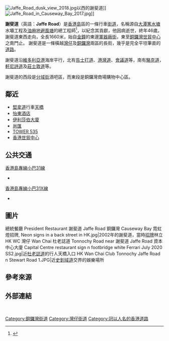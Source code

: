 {{Infobox Hong Kong Road
| 中文街道名稱 = 謝斐道
| 英文街道名稱 = Jaffe Road
| 圖片 = Jaffe Road 201701.jpg
| 圖片寬度 = 290px
| 圖片說明  = [[柯布連道|柯布連道]]以東的謝斐道<br>（2017年1月，右方一及二樓的[[加州健身|加州健身]]已結業）
| 路段總長度 = 1.66
| 車速限制 = 50
| 行車線數量 = 單線單程
| 所在地區 = [[灣仔區|灣仔區]]
| 起點 = [[灣仔|灣仔]][[軍器廠街|軍器廠街]]
| 終點 = [[銅鑼灣|銅鑼灣]][[世貿中心_(香港)|世貿中心]]
| 通車日期 =
}}
[[File:Jaffe_Road_dusk_view_2018.jpg|thumb]]以西的謝斐道]]
[[File:Jaffe_Road_in_Causeway_Bay_2017.jpg|thumb]]]]

'''謝斐道'''（英語：'''Jaffe Road'''）是[[香港島|香港島]]區的一條行車[[街道|街道]]，名稱源自[[大潭篤水塘|大潭篤水塘]]水壩工程及[[油麻地避風塘|油麻地避風塘]]的總工程師{{le|戴利爾·謝斐|Daniel Joseph Jaffé}}<ref>{{Cite web|title=【文化】趣談改街名|url=https://lj.hkej.com/lj2017/artculture/article/id/1796046/|accessdate=2020-08-25|author=占飛|date=2018-03-22|format=|publisher=信報|language=|archive-date=2021-03-02|archive-url=https://web.archive.org/web/20210302142613/https://lj.hkej.com/lj2017/artculture/article/id/1796046/|dead-url=no}}</ref>，以紀念其貢獻，他因病逝世，終年46歲。謝斐道東西走向，全長1660米，始自[[金鐘|金鐘]]的東邊[[軍器廠街|軍器廠街]]，東至[[銅鑼灣|銅鑼灣]][[世貿中心_(香港)|世貿中心]]之南門止。 謝斐道是一條橫越[[灣仔|灣仔]]及[[銅鑼灣|銅鑼灣]]兩區的長街，幾乎是完全平坦筆直的[[道路|道路]]。

謝斐道沿[[維多利亞港|維多利亞港]]海岸平行，北有[[告士打道|告士打道]]、[[港灣道|港灣道]]、[[會議道|會議道]]等，南有[[駱克道|駱克道]]，[[軒尼詩道|軒尼詩道]]及[[莊士敦道|莊士敦道]]等。

謝斐道的西段是[[分域街|分域街]]酒吧區，而東段是銅鑼灣商場購物中心區。

==鄰近==
* [[堅拿道|堅拿道]]行車[[天橋|天橋]]
* [[怡東酒店|怡東酒店]]
* [[伊利莎伯大廈|伊利莎伯大廈]]
* [[尚匯|尚匯]]
* [[TOWER_535|TOWER 535]]
* [[香港世貿中心|香港世貿中心]]

==公共交通==
;[[香港島專線小巴31線|香港島專線小巴31線]]
*{{HK MiniBus Route HK Show:31|format=inline}}

;[[香港島專線小巴31X線|香港島專線小巴31X線]]
*{{HK MiniBus Route HK Show:31X|format=inline}}

==圖片==
<gallery mode=packed heights=150px style="text-align:left">
總統餐廳 President Restaurant 謝斐道 Jaffe Road 銅鑼灣 Causeway Bay 霓虹燈招牌, Neon signs in a back street in HK.jpg|2002年的謝斐道，當時[[招牌|招牌]]林立
HK WC 灣仔 Wan Chai 杜老誌道 Tonnochy Road near 謝斐道 Jaffe Road 資本中心大廈 Capital Centre restaurant sign n footbridge white Ferrari July 2020 SS2.jpg|近[[杜老誌道|杜老誌道]]的行人天橋入口
HK Wan Chai Club Tonnochy Jaffe Road n Stewart Road 1.JPG|近[[史釗域道|史釗域道]]交界的娛樂場所
</gallery>

==參考來源==
{{reflist}}

== 外部連結 ==
{{commonscat-inline|Jaffe Road}}

<br>
{{HK-trans-stub}}

[[Category:銅鑼灣街道|Category:銅鑼灣街道]]
[[Category:灣仔街道|Category:灣仔街道]]
[[Category:冠以人名的香港道路|Category:冠以人名的香港道路]]